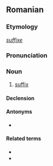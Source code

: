 ==Romanian==

===Etymology===
{{F.|ro}} ''[[suffixe]]''

===Pronunciation===
{{IPA|[su'fiks]|lang=ro}}

===Noun===
{{ro-noun|gend=n|pl=sufixe}}

# [[suffix]]

====Declension====
{{ro-noun-n|pl=sufixe|def=sufixul}}

====Antonyms====
* {{l|ro|prefix}}

====Related terms====
* {{l|ro|afix}}
* {{l|ro|infix}}